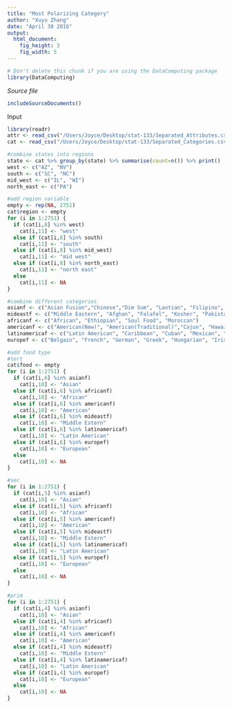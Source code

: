 ```yaml
---
title: "Most Polarizing Category"
author: "Xuyu Zhang"
date: "April 30 2016"
output: 
  html_document:
    fig_height: 3
    fig_width: 5
---
```

<!-- Don't edit in between this line and the one below -->
```r
# Don't delete this chunk if you are using the DataComputing package
library(DataComputing)
```
*Source file* 
```r
includeSourceDocuments()
```
<!-- Don't edit the material above this line -->

Input
```r
library(readr)
attr <- read_csv("/Users/Joyce/Desktop/stat-133/Separated_Attributes.csv")
cat <- read_csv("/Users/Joyce/Desktop/stat-133/Separated_Categories.csv")
```

```r
#combine states into regions
state <- cat %>% group_by(state) %>% summarise(count=n()) %>% print()
west <- c("AZ", "NV")
south <- c("SC", "NC")
mid_west <- c("IL", "WI")
north_east <- c("PA")

#add region variable
empty <- rep(NA, 2751)
cat$region <- empty
for (i in 1:2751) {
  if (cat[i,8] %in% west)
    cat[i,11] <- "west"
  else if (cat[i,8] %in% south)
    cat[i,11] <- "south"
  else if (cat[i,8] %in% mid_west)
    cat[i,11] <- "mid west"
  else if (cat[i,8] %in% north_east)
    cat[i,11] <- "north east"
  else
    cat[i,11] <- NA
}
```

```r
#combine different categories
asianf <- c("Asian Fusion","Chinese","Dim Sum", "Laotian", "Filipino",  "Indian", "Japanese", "Vietnamese", "Korean", "Sushi Bars", "Thai", "Himalayan/Nepalese", "Indonesian", "Mongolian")
mideastf <- c("Middle Eastern", "Afghan", "Falafel", "Kosher", "Pakistan", "Persian/Iranian", "Lebanese")
africanf <- c("African", "Ethiopian", "Soul Food", "Moroccan")
americanf <- c("American(New)", "American(Traditional)","Cajun", "Hawaiian", "Southern", "Burgers", "Fast Food", "Hot Dogs", "Sandwishes")
latinamericaf <- c("Latin American", "Caribbean", "Cuban", "Mexican", "Peruvian", "Argentine", "Colombian")
europef <- c("Belgain", "French", "German", "Greek", "Hungarian", "Irish", "Italian", "Mediterranean", "Polish", "Portuguese", "Russian", "Spanish", "Pizza")
```

```r
#add food type
#tert
cat$food <- empty
for (i in 1:2751) {
  if (cat[i,6] %in% asianf)
    cat[i,10] <- "Asian"
  else if (cat[i,6] %in% africanf)
    cat[i,10] <- "African"
  else if (cat[i,6] %in% americanf)
    cat[i,10] <- "American"
  else if (cat[i,6] %in% mideastf)
    cat[i,10] <- "Middle Estern"
  else if (cat[i,6] %in% latinamericaf)
    cat[i,10] <- "Latin American"
  else if (cat[i,6] %in% europef)
    cat[i,10] <- "European"
  else
    cat[i,10] <- NA
}
```

```r
#sec
for (i in 1:2751) {
  if (cat[i,5] %in% asianf)
    cat[i,10] <- "Asian"
  else if (cat[i,5] %in% africanf)
    cat[i,10] <- "African"
  else if (cat[i,5] %in% americanf)
    cat[i,10] <- "American"
  else if (cat[i,5] %in% mideastf)
    cat[i,10] <- "Middle Estern"
  else if (cat[i,5] %in% latinamericaf)
    cat[i,10] <- "Latin American"
  else if (cat[i,5] %in% europef)
    cat[i,10] <- "European"
  else
    cat[i,10] <- NA
}
```

```r
#prim
for (i in 1:2751) {
  if (cat[i,4] %in% asianf)
    cat[i,10] <- "Asian"
  else if (cat[i,4] %in% africanf)
    cat[i,10] <- "African"
  else if (cat[i,4] %in% americanf)
    cat[i,10] <- "American"
  else if (cat[i,4] %in% mideastf)
    cat[i,10] <- "Middle Estern"
  else if (cat[i,4] %in% latinamericaf)
    cat[i,10] <- "Latin American"
  else if (cat[i,4] %in% europef)
    cat[i,10] <- "European"
  else
    cat[i,10] <- NA
}
```








